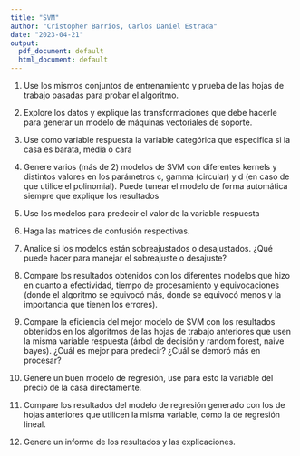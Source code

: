 ```yaml
---
title: "SVM"
author: "Cristopher Barrios, Carlos Daniel Estrada"
date: "2023-04-21"
output:
  pdf_document: default
  html_document: default
---
```

1. Use los mismos conjuntos de entrenamiento y prueba de las hojas de trabajo pasadas para probar el algoritmo.

2. Explore los datos y explique las transformaciones que debe hacerle para generar un modelo de máquinas vectoriales de soporte.

3. Use como variable respuesta la variable categórica que especifica si la casa es barata, media o cara

4. Genere varios (más de 2) modelos de SVM con diferentes kernels y distintos valores en los parámetros c, gamma (circular) y d (en caso de que utilice el polinomial). Puede tunear el modelo de forma automática siempre que explique los resultados

5. Use los modelos para predecir el valor de la variable respuesta

6. Haga las matrices de confusión respectivas.

7. Analice si los modelos están sobreajustados o desajustados. ¿Qué puede hacer para manejar el sobreajuste o desajuste?

8. Compare los resultados obtenidos con los diferentes modelos que hizo en cuanto a efectividad, tiempo de procesamiento y equivocaciones (donde el algoritmo se equivocó más, donde se equivocó menos y la importancia que tienen los errores).

9. Compare la eficiencia del mejor modelo de SVM con los resultados obtenidos en los algoritmos de las hojas de trabajo anteriores que usen la misma variable respuesta (árbol de decisión y random forest, naive bayes). ¿Cuál es mejor para predecir? ¿Cuál se demoró más en procesar?

10. Genere un buen modelo de regresión, use para esto la variable del precio de la casa directamente.

11. Compare los resultados del modelo de regresión generado con los de hojas anteriores que utilicen la misma variable, como la de regresión lineal.

12. Genere un informe de los resultados y las explicaciones.